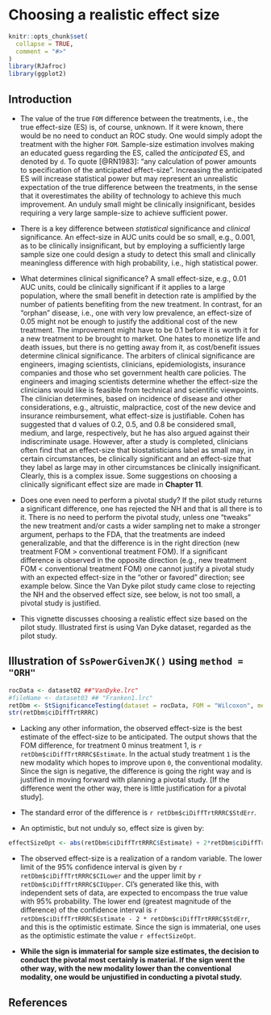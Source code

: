# Choosing a realistic effect size{#SSJafrocEffectSize}



```r
knitr::opts_chunk$set(
  collapse = TRUE,
  comment = "#>"
)
library(RJafroc)
library(ggplot2)
```

## Introduction
* The value of the true `FOM` difference between the treatments, i.e., the true effect-size (ES) is, of course, unknown. If it were known, there would be no need to conduct an ROC study. One would simply adopt the treatment with the higher `FOM`. Sample-size estimation involves making an educated guess regarding the ES, called the *anticipated* ES, and denoted by `d`. To quote [@RN1983]: "any calculation of power amounts to specification of the anticipated effect-size". Increasing the anticipated ES  will increase statistical power but may represent an unrealistic expectation of the true difference between the treatments, in the sense that it overestimates the ability of technology to achieve this much improvement. An unduly small  might be clinically insignificant, besides requiring a very large sample-size to achieve sufficient power.

* There is a key difference between *statistical* significance and *clinical* significance. An effect-size in AUC units could be so small, e.g., 0.001, as to be clinically insignificant, but by employing a sufficiently large sample size one could design a study to detect this small and clinically meaningless difference with high probability, i.e., high statistical power.

* What determines clinical significance? A small effect-size, e.g., 0.01 AUC units, could be clinically significant if it applies to a large population, where the small benefit in detection rate is amplified by the number of patients benefiting from the new treatment. In contrast, for an "orphan" disease, i.e., one with very low prevalence, an effect-size of 0.05 might not be enough to justify the additional cost of the new treatment. The improvement might have to be 0.1 before it is worth it for a new treatment to be brought to market. One hates to monetize life and death issues, but there is no getting away from it, as cost/benefit issues determine clinical significance. The arbiters of clinical significance are engineers, imaging scientists, clinicians, epidemiologists, insurance companies and those who set government health care policies. The engineers and imaging scientists determine whether the effect-size the clinicians would like is feasible from technical and scientific viewpoints. The clinician determines, based on incidence of disease and other considerations, e.g., altruistic, malpractice, cost of the new device and insurance reimbursement, what effect-size is justifiable. Cohen has suggested that d values of 0.2, 0.5, and 0.8 be considered small, medium, and large, respectively, but he has also argued against their indiscriminate usage. However, after a study is completed, clinicians often find that an effect-size that biostatisticians label as small may, in certain circumstances, be clinically significant and an effect-size that they label as large may in other circumstances be clinically insignificant. Clearly, this is a complex issue. Some suggestions on choosing a clinically significant effect size are made in **Chapter 11**.

* Does one even need to perform a pivotal study? If the pilot study returns a significant difference, one has rejected the NH and that is all there is to it. There is no need to perform the pivotal study, unless one "tweaks" the new treatment and/or casts a wider sampling net to make a stronger argument, perhaps to the FDA, that the treatments are indeed generalizable, and that the difference is in the right direction (new treatment FOM > conventional treatment FOM). If a significant difference is observed in the opposite direction (e.g., new treatment FOM < conventional treatment FOM) one cannot justify a pivotal study with an expected effect-size in the "other or favored" direction; see example below. Since the Van Dyke pilot study came close to rejecting the NH and the observed effect size, see below, is not too small, a pivotal study is justified.  

* This vignette discusses choosing a realistic effect size based on the pilot study. Illustrated first is using Van Dyke dataset, regarded as the pilot study.

## Illustration of `SsPowerGivenJK()` using `method = "ORH"`
```r
rocData <- dataset02 ##"VanDyke.lrc"
#fileName <- dataset03 ## "Franken1.lrc"
retDbm <- StSignificanceTesting(dataset = rocData, FOM = "Wilcoxon", method = "DBMH")
str(retDbm$ciDiffTrtRRRC)
````

* Lacking any other information, the observed effect-size is the best estimate of the effect-size to be anticipated. The output shows that the FOM difference, for treatment 0 minus treatment 1, is `r retDbm$ciDiffTrtRRRC$Estimate`. In the actual study treatment `1` is the new modality which hopes to improve upon `0`, the conventional modality. Since the sign is negative, the difference is going the right way and is justified in moving forward with planning a pivotal study. [If the difference went the other way, there is little justification for a pivotal study]. 

* The standard error of the difference is `r retDbm$ciDiffTrtRRRC$StdErr`.

* An optimistic, but not unduly so, effect size is given by: 

```r
effectSizeOpt <- abs(retDbm$ciDiffTrtRRRC$Estimate) + 2*retDbm$ciDiffTrtRRRC$StdErr
````

* The observed effect-size is a realization of a random variable. The lower limit of the 95% confidence interval is given by `r retDbm$ciDiffTrtRRRC$CILower` and the upper limit by `r retDbm$ciDiffTrtRRRC$CIUpper`. CI's generated like this, with independent sets of data, are expected to encompass the true value with 95% probability. The lower end (greatest magnitude of the difference) of the confidence interval is `r retDbm$ciDiffTrtRRRC$Estimate - 2 * retDbm$ciDiffTrtRRRC$StdErr`, and this is the optimistic estimate. Since the sign is immaterial, one uses as the optimistic estimate the value `r effectSizeOpt`. 

* **While the sign is immaterial for sample size estimates, the decision to conduct the pivotal most certainly is material. If the sign went the other way, with the new modality lower than the conventional modality, one would be unjustified in conducting a pivotal study.**  

## References



